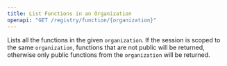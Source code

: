 ```yaml
---
title: List Functions in an Organization
openapi: "GET /registry/function/{organization}"
---
```

Lists all the functions in the given `organization`. If the
session is scoped to the same `organization`, functions that are not
public will be returned, otherwise only public functions from the `organization` will be
returned.